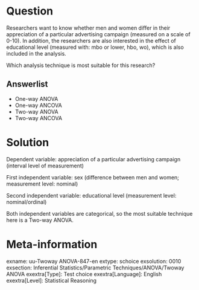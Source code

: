 Question
========
Researchers want to know whether men and women differ in their appreciation of a particular advertising campaign (measured on a scale of 0-10). In addition, the researchers are also interested in the effect of educational level (measured with: mbo or lower, hbo, wo), which is also included in the analysis. 

Which analysis technique is most suitable for this research?

Answerlist
----------
* One-way ANOVA
* One-way ANCOVA
* Two-way ANOVA
* Two-way ANCOVA


Solution
========
Dependent variable: appreciation of a particular advertising campaign (interval level of measurement)

First independent variable: sex (difference between men and women; measurement level: nominal)

Second independent variable: educational level (measurement level: nominal/ordinal)

Both independent variables are categorical, so the most suitable technique here is a Two-way ANOVA.


Meta-information
================
exname: uu-Twoway ANOVA-847-en
extype: schoice
exsolution: 0010
exsection: Inferential Statistics/Parametric Techniques/ANOVA/Twoway ANOVA
exextra[Type]: Test choice
exextra[Language]: English
exextra[Level]: Statistical Reasoning